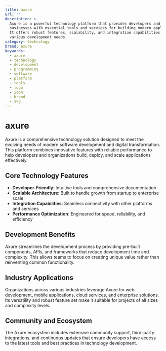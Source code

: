 ```yaml
---
title: axure
url: ''
description: >-
  Axure is a powerful technology platform that provides developers and
  businesses with essential tools and services for building modern applications.
  It offers robust features, scalability, and integration capabilities for
  various development needs.
category: technology
brand: axure
keywords:
  - axure
  - technology
  - development
  - programming
  - software
  - platform
  - tools
  - logo
  - icon
  - brand
  - svg
---
```


# axure

Axure is a comprehensive technology solution designed to meet the evolving needs of modern software development and digital transformation. This platform combines innovative features with reliable performance to help developers and organizations build, deploy, and scale applications effectively.

## Core Technology Features

- **Developer-Friendly**: Intuitive tools and comprehensive documentation
- **Scalable Architecture**: Built to handle growth from startup to enterprise scale
- **Integration Capabilities**: Seamless connectivity with other platforms and services
- **Performance Optimization**: Engineered for speed, reliability, and efficiency

## Development Benefits

Axure streamlines the development process by providing pre-built components, APIs, and frameworks that reduce development time and complexity. This allows teams to focus on creating unique value rather than reinventing common functionality.

## Industry Applications

Organizations across various industries leverage Axure for web development, mobile applications, cloud services, and enterprise solutions. Its versatility and robust feature set make it suitable for projects of all sizes and complexity levels.

## Community and Ecosystem

The Axure ecosystem includes extensive community support, third-party integrations, and continuous updates that ensure developers have access to the latest tools and best practices in technology development.
